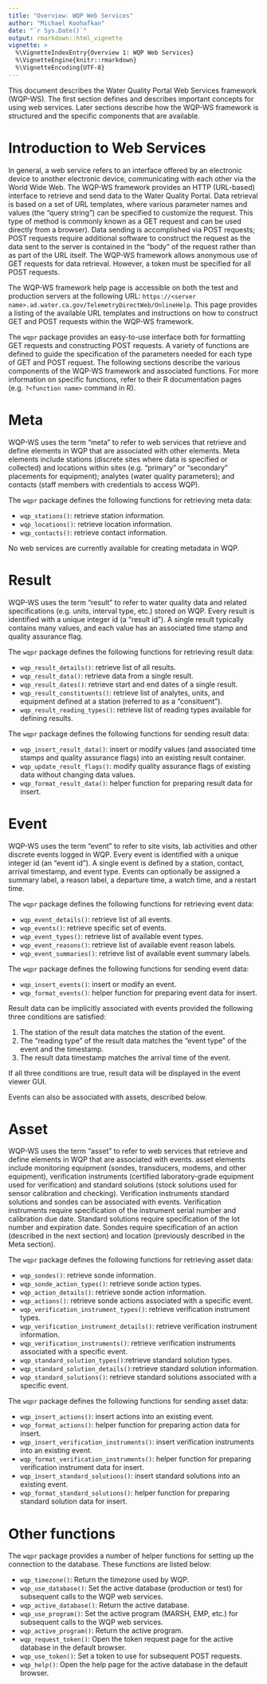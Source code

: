 ```yaml
---
title: "Overview: WQP Web Services"
author: "Michael Koohafkan"
date: "`r Sys.Date()`"
output: rmarkdown::html_vignette
vignette: >
  %\VignetteIndexEntry{Overview 1: WQP Web Services}
  %\VignetteEngine{knitr::rmarkdown}
  %\VignetteEncoding{UTF-8}
---
```


This document describes the Water Quality Portal Web Services
framework (WQP-WS). The first section defines and describes
important concepts for using web services. Later sections
describe how the WQP-WS framework is structured and the
specific components that are available.

# Introduction to Web Services

In general, a web service refers to an interface offered by an 
electronic device to another electronic device, communicating
with each other via the World Wide Web. The WQP-WS framework
provides an HTTP (URL-based) interface to retrieve and send data to 
the Water Quality Portal. Data retrieval is based on a set of URL
templates, where various parameter names and values (the 
"query string") can be specified to customize the request. This
type of method is commonly known as a GET request and can be
used directly from a browser). Data sending is accomplished 
via POST requests; POST requests require additional 
software to construct the request as the data sent to the 
server is contained in the "body" of the request rather than
as part of the URL itself. The WQP-WS framework allows anonymous 
use of GET requests for data retrieval. However, a token must be
specified for all POST requests.

The WQP-WS framework help page is accessible on both the test
and production servers at the following URL: 
`https://<server name>.ad.water.ca.gov/TelemetryDirectWeb/OnlineHelp`.
This page provides a listing of the available URL templates
and instructions on how to construct GET and POST
requests within the WQP-WS framework.

The `wqpr` package provides an easy-to-use interface both for
formatting GET requests and constructing POST requests. 
A variety of functions are defined to guide the specification
of the parameters needed for each type of GET and POST 
request. The following sections describe the various components
of the WQP-WS framework and associated functions. For more
information on specific functions, refer to their R 
documentation pages (e.g. `?<function name>` command in R).

# Meta

WQP-WS uses the term "meta" to refer to web services that
retrieve and define elements in WQP that are associated with
other elements. Meta elements include stations (discrete
sites where data is specified or collected) and locations
within sites (e.g. "primary" or "secondary" placements for 
equipment); analytes (water quality parameters); and contacts
(staff members with credentials to access WQP).

The `wqpr` package defines the following functions for 
retrieving meta data:

- `wqp_stations()`: retrieve station information.
- `wqp_locations()`: retrieve location information.
- `wqp_contacts()`: retrieve contact information.

No web services are currently available for creating metadata in WQP.

# Result

WQP-WS uses the term "result" to refer to water quality data
and related specifications (e.g. units, interval type, etc.)
stored on WQP. Every result is
identified with a unique integer id (a "result id"). A single 
result typically contains many values, and each value has
an associated time stamp and quality assurance flag.

The `wqpr` package defines the following functions for 
retrieving result data:

- `wqp_result_details()`: retrieve list of all results.
- `wqp_result_data()`: retrieve data from a single result.
- `wqp_result_dates()`: retrieve start and end dates of a 
   single result.
- `wqp_result_constituents()`: retrieve list of analytes, 
   units, and equipment defined at a station (referred to as 
   a "consituent").
- `wqp_result_reading_types()`: retrieve list of reading types
  available for defining results.

The `wqpr` package defines the following functions for 
sending result data:

- `wqp_insert_result_data()`: insert or modify values (and associated
  time stamps and quality assurance flags) into an existing
  result container.
- `wqp_update_result_flags()`: modify quality assurance flags
  of existing data without changing data values.
- `wqp_format_result_data()`: helper function for preparing result
  data for insert.
 
# Event

WQP-WS uses the term "event" to refer to site visits, lab activities
and other discrete events logged in WQP. Every event is
identified with a unique integer id (an "event id"). A single 
event is defined by a station, contact, arrival timestamp, and 
event type. Events can optionally be assigned a summary label,
a reason label, a departure time, a watch time, and a restart time.

The `wqpr` package defines the following functions for 
retrieving event data:

- `wqp_event_details()`: retrieve list of all events.
- `wqp_events()`: retrieve specific set of events.
- `wqp_event_types()`: retrieve list of available event types.
- `wqp_event_reasons()`: retrieve list of available event 
  reason labels.
- `wqp_event_summaries()`: retrieve list of available event 
  summary labels.

The `wqpr` package defines the following functions for 
sending event data:

- `wqp_insert_events()`: insert or modify an event.
- `wqp_format_events()`: helper function for preparing 
  event data for insert.

Result data can be implicitly associated with events provided
the following three conditions are satisfied:

1. The station of the result data matches the station of the event.
2. The "reading type" of the result data matches the "event type"
   of the event and the timestamp.
3. The result data timestamp matches the arrival time of the event.

If all three conditions are true, result data will be displayed
in the event viewer GUI. 

Events can also be associated with assets, described below.

# Asset

WQP-WS uses the term "asset" to refer to web services that
retrieve and define elements in WQP that are associated with
events. asset elements include monitoring equipment (sondes,
transducers, modems, and other equipment), verification 
instruments (certified laboratory-grade equipment used for
verification) and standard solutions (stock solutions used 
for sensor calibration and checking). Verification instruments
standard solutions and sondes can be associated with events.
Verification instruments require specification of the instrument
serial number and calibration due date. Standard solutions 
require specification of the lot number and expiration date.
Sondes require specification of an action (described in the
next section) and location (previously described in the Meta 
section). 

The `wqpr` package defines the following functions for 
retrieving asset data:

- `wqp_sondes()`: retrieve sonde information.
- `wqp_sonde_action_types()`: retrieve sonde action types.
- `wqp_action_details()`: retrieve sonde action information.
- `wqp_actions()`: retrieve sonde actions associated with a specific event.
- `wqp_verification_instrument_types()`: retrieve verification instrument types.
- `wqp_verification_instrument_details()`: retrieve verification instrument information.
- `wqp_verification_instruments()`: retrieve verification instruments
  associated with a specific event.
- `wqp_standard_solution_types()`:retrieve standard solution types.
- `wqp_standard_solution_details()`:retrieve standard solution information.
- `wqp_standard_solutions()`: retrieve standard solutions
  associated with a specific event.

The `wqpr` package defines the following functions for 
sending asset data:

- `wqp_insert_actions()`: insert actions into an existing event.
- `wqp_format_actions()`: helper function for preparing 
  action data for insert.
- `wqp_insert_verification_instruments()`: insert verification 
  instruments into an existing event.
- `wqp_format_verification_instruments()`: helper function for 
  preparing verification instrument data for insert.
- `wqp_insert_standard_solutions()`: insert standard solutions into
  an existing event.
- `wqp_format_standard_solutions()`: helper function for 
  preparing standard solution data for insert.

# Other functions

The `wqpr` package provides a number of helper functions for
setting up the connection to the database. These functions
are listed below:

- `wqp_timezone()`: Return the timezone used by WQP. 
- `wqp_use_database()`: Set the active database (production or test)
  for subsequent calls to the WQP web services.
- `wqp_active_database()`: Return the active database.
- `wqp_use_program()`: Set the active program (MARSH, EMP, etc.) for
  subsequent calls to the WQP web services.
- `wqp_active_program()`: Return the active program.
- `wqp_request_token()`: Open the token request page for the active 
  database in the default browser.
- `wqp_use_token()`: Set a token to use for subsequent POST requests.
- `wqp_help()`: Open the help page for the active 
  database in the default browser.

